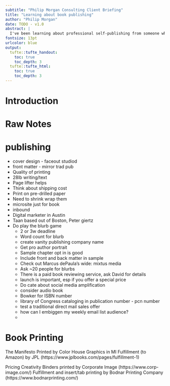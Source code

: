```yaml
---
subtitle: "Philip Morgan Consulting Client Briefing"
title: "Learning about book publishing"
author: "Philip Morgan"
date: TODO - v1.0
abstract: |
  I've been learning about professional self-publishing from someone who runs a boutique imprint. In this briefing I share what I've learned with you.
fontsize: 13pt
urlcolor: blue
output:
  tufte::tufte_handout:
    toc: true
    toc_depth: 3
  tufte::tufte_html:
    toc: true
    toc_depth: 3
---
```


# Introduction


# Raw Notes

# publishing

- cover design - faceout studiod
- front matter - mirror trad pub
- Quality of printing
- 28lb writing/text
- Page lifter helps
- Think about shipping cost
- Print on pre-drilled paper
- Need to shrink wrap them
- microsite just for book
- inbound
- Digital marketer in Austin
- Taan based out of Boston, Peter giertz
- Do play the blurb game
    - 2 or 3w deadline
    - Word count for blurb
  - create vanity publishing company name
  - Get pro author portrait
  - Sample chapter opt in is good
  - Include front and back matter in sample
  - Check out Marcus dePaula's wide: mixtus media
  - Ask ~20 people for blurbs
  - There is a paid book reviewing service, ask David for details
  - launch is important, esp if you offer a special price
  - Do cate about social media amplification
  - consider audio book
  - Bowker for ISBN number
  - library of Congress cataloging in publication number - pcn number
  - test a traditional direct mail sales offer
  - how can I embiggen my weekly email list audience?
  - 


# Book Printing

The Manifesto
Printed by Color House Graphics in MI
Fulfillment (to Amazon) by JPL (https://www.jplbooks.com/pages/fulfillment-1)

Pricing Creativity
Binders printed by Corporate Image (https://www.corp-image.com/)
Fulfillment and insert/tab printing by Bodnar Printing Company (https://www.bodnarprinting.com/)